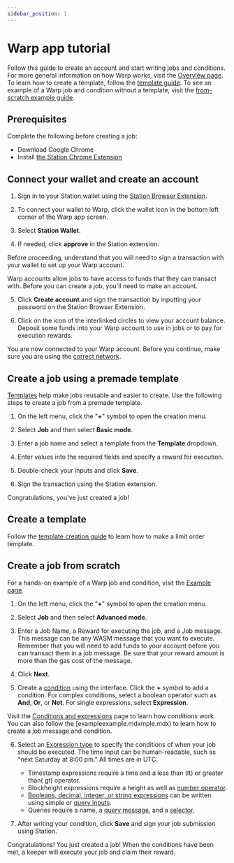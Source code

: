 ```yaml
---
sidebar_position: 1
---
```



# Warp app tutorial

Follow this guide to create an account and start writing jobs and conditions. For more general information on how Warp works, visit the [Overview page](../how/overview.mdx). To learn how to create a template, follow the [template guide](./template.mdx). To see an example of a Warp job and condition without a template, visit the [from-scratch example guide](./example.mdx).

## Prerequisites

Complete the following before creating a job:

- Download Google Chrome
- Install [the Station Chrome Extension](https://docs..money/learn/station/download/station-extension)

## Connect your wallet and create an account

1. Sign in to your Station wallet using the [Station Browser Extension](https://setup-station.terra.money/). 

2. To connect your wallet to Warp, click the wallet icon in the bottom left corner of the Warp app screen. 

3. Select **Station Wallet**. 

4. If needed, click **approve** in the Station extension. 

<Admonition type="tip" icon="✍️" title="Creating an account">

Before proceeding, understand that you will need to sign a transaction with your wallet to set up your Warp account.

Warp accounts allow jobs to have access to funds that they can transact with. Before you can create a job, you'll need to make an account. 

</Admonition>

5. Click **Create account** and sign the transaction by inputting your password on the Station Browser Extension. 

6. Click on the icon of the interlinked circles to view your account balance. Deposit some funds into your Warp account to use in jobs or to pay for execution rewards. 

You are now connected to your Warp account. Before you continue, make sure you are using the [correct network](https://docs.terra.money/learn/station/networks).

## Create a job using a premade template

[Templates](template.mdx) help make jobs reusable and easier to create. Use the following steps to create a job from a premade template. 

1. On the left menu, click the "**+**" symbol to open the creation menu. 

2. Select **Job** and then select **Basic mode**. 

3. Enter a job name and select a template from the **Template** dropdown. 

4. Enter values into the required fields and specify a reward for execution. 

5. Double-check your inputs and click **Save**.

6. Sign the transaction using the Station extension.

Congratulations, you've just created a job!

## Create a template

Follow the [template creation guide](template.mdx) to learn how to make a limit order template. 

## Create a job from scratch

<Admonition type="tip" icon="💡" title="Job example">

For a hands-on example of a Warp job and condition, visit the [Example page](example.mdx).

</Admonition>

1. On the left menu, click the "**+**" symbol to open the creation menu. 

2. Select **Job** and then select **Advanced mode**. 

3. Enter a Job Name, a Reward for executing the job, and a Job message. This message can be any WASM message that you want to execute. Remember that you will need to add funds to your account before you can transact them in a job message. Be sure that your reward amount is more than the gas cost of the message. 

4.  Click **Next**. 

5. Create a [condition](../how/condition.mdx) using the interface. Click the **+** symbol to add a condition. For complex conditions, select a boolean operator such as **And**, **Or**, or **Not**. For single expressions, select **Expression**. 

<Admonition type="tip" icon="📝" title="Writing conditions">

Visit the [Conditions and expressions](../how/condition.mdx) page to learn how conditions work. You can also follow the [exampleexample.mdxmple.mdx) to learn how to create a job message and condition.

</Admonition>

6. Select an [Expression type](../how/condition.mdx) to specify the conditions of when your job should be executed. The time input can be human-readable, such as "next Saturday at 8:00 pm." All times are in UTC. 

    - Timestamp expressions require a time and a less than (lt) or greater than( gt) operator. 
    - Blockheight expressions require a height as well as [number operator](../how/condition.mdx#number-operators). 
    - [Booleans, decimal, integer, or string expressions](../how/condition.mdx) can be written using simple or [query inputs](../how/query.mdx).
    - Queries require a name, a [query message](../how/query.mdx), and a [selector](../how/query.mdx#selectors). 

7. After writing your condition, click **Save** and sign your job submission using Station. 

Congratulations! You just created a job! When the conditions have been met, a keeper will execute your job and claim their reward. 

